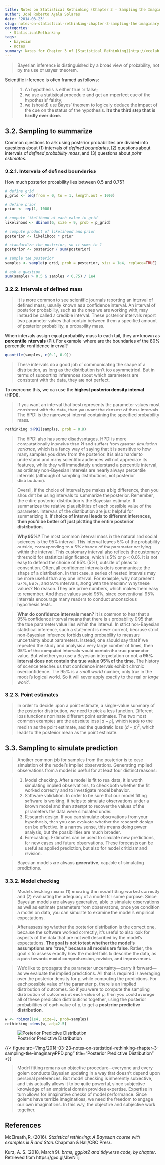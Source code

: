 ```yaml
---
title: Notes on Statistical Rethinking (Chapter 3 - Sampling the Imaginary)
author: José Roberto Ayala Solares
date: '2018-03-23'
slug: notes-on-statistical-rethinking-chapter-3-sampling-the-imaginary
categories:
  - StatisticalRethinking
tags:
  - bayesian
  - notes
summary: Notes for Chapter 3 of [Statistical Rethinking](http://xcelab.net/rm/statistical-rethinking/)
---
```


> Bayesian inference is distinguished by a broad view of probability, not by the use of Bayes’ theorem.

Scientific inference is often framed as follows:

> 1. An hypothesis is either true or false; 
2. we use a statistical procedure and get an imperfect cue of the hypothesis’ falsity; 
3. we (should) use Bayes’ theorem to logically deduce the impact of the cue on the status of the hypothesis. 
**It’s the third step that is hardly ever done.**

## 3.2. Sampling to summarize
Common questions to ask using posterior probabilities are divided into questions about (1) intervals of *defined boundaries*, (2) questions about intervals of *defined probability mass*, and (3) questions about *point estimates*.

### 3.2.1. Intervals of defined boundaries
How much posterior probability lies between 0.5 and 0.75?

```r
# define grid
p_grid <- seq(from = 0, to = 1, length.out = 1000)

# define prior
prior <- rep(1, 1000)

# compute likelihood at each value in grid
likelihood <- dbinom(6, size = 9, prob = p_grid)

# compute product of likelihood and prior
posterior <- likelihood * prior

# standardize the posterior, so it sums to 1
posterior <- posterior / sum(posterior)

# sample the posterior
samples <- sample(p_grid, prob = posterior, size = 1e4, replace=TRUE)

# ask a question
sum(samples > 0.5 & samples < 0.75) / 1e4
```

### 3.2.2. Intervals of defined mass
> It is more common to see scientific journals reporting an interval of defined mass, usually known as a confidence interval. An interval of posterior probability, such as the ones we are working with, may instead be called a credible interval. These posterior intervals report two parameter values that contain between them a specified amount of posterior probability, a probability mass.

When intervals assign equal probability mass to each tail, they are known as **percentile intervals** (PI). For example, where are the boundaries of the 80% percentile confidence interval?

```r
quantile(samples, c(0.1, 0.9))
```

> These intervals do a good job of communicating the shape of a distribution, as long as the distribution isn’t too asymmetrical. But in terms of supporting inferences about which parameters are consistent with the data, they are not perfect.

To overcome this, we can use the **highest posterior density interval** (HPDI). 

> If you want an interval that best represents the parameter values most consistent with the data, then you want the densest of these intervals The HPDI is the narrowest interval containing the specified probability mass.

```r
rethinking::HPDI(samples, prob = 0.8)
```

> The HPDI also has some disadvantages. HPDI is more computationally intensive than PI and suffers from greater *simulation variance*, which is a fancy way of saying that it is sensitive to how many samples you draw from the posterior. It is also harder to understand and many scientific audiences will not appreciate its features, while they will immediately understand a percentile interval, as ordinary non-Bayesian intervals are nearly always percentile intervals (although of sampling distributions, not posterior distributions). 

> Overall, if the choice of interval type makes a big difference, then you shouldn’t be using intervals to summarize the posterior. Remember, the entire posterior distribution is the Bayesian estimate. It summarizes the relative plausibilities of each possible value of the parameter. Intervals of the distribution are just helpful for summarizing it. **If choice of interval leads to different inferences, then you’d be better off just plotting the entire posterior distribution.**

> **Why 95%?** The most common interval mass in the natural and social sciences is the 95% interval. This interval leaves 5% of the probability outside, corresponding to a 5% chance of the parameter not lying within the interval. This customary interval also reflects the customary threshold for statistical significance, which is 5% or p < 0.05. It is not easy to defend the choice of 95% (5%), outside of pleas to convention. Often, all confidence intervals do is communicate the shape of a distribution. In that case, a series of nested intervals may be more useful than any one interval. For example, why not present 67%, 89%, and 97% intervals, along with the median? Why these values? No reason. They are prime numbers, which makes them easy to remember. And these values avoid 95%, since conventional 95% intervals encourage many readers to conduct unconscious hypothesis tests.

> **What do confidence intervals mean?**  It is common to hear that a 95% confidence interval means that there is a probability 0.95 that the true parameter value lies within the interval. In strict non-Bayesian statistical inference, such a statement is never correct, because strict non-Bayesian inference forbids using probability to measure uncertainty about parameters. Instead, one should say that if we repeated the study and analysis a very large number of times, then 95% of the computed intervals would contain the true parameter value. But whether you use a Bayesian interpretation or not, **a 95% interval does not contain the true value 95% of the time.** The history of science teaches us that confidence intervals exhibit chronic
overconfidence. The 95% is a *small world* number, only true in the model’s logical world. So it will never apply exactly to the real or *large world*.

### 3.2.3. Point estimates
> In order to decide upon a point estimate, a single-value summary of the posterior distribution, we need to pick a loss function. Different loss functions nominate different point estimates. The two most common examples are the absolute loss $|d - p|$, which leads to the median as the point estimate, and the quadratic loss $(d - p)^2$, which leads to the posterior mean as the point estimate.

## 3.3. Sampling to simulate prediction
> Another common job for samples from the posterior is to ease simulation of the model’s implied observations. Generating implied observations from a model is useful for at least four distinct reasons:

> 1. Model checking. After a model is fit to real data, it is worth simulating implied observations, to check both whether the fit worked correctly and to investigate model behavior.
2. Software validation. In order to be sure that our model fitting software is working, it helps to simulate observations under a known model and then attempt to recover the values of the parameters the data were simulated under.
3. Research design. If you can simulate observations from your hypothesis, then you can evaluate whether the research design can be effective. In a narrow sense, this means doing power analysis, but the possibilities are much broader.
4. Forecasting. Estimates can be used to simulate new predictions, for new cases and future observations. These forecasts can be useful as applied prediction, but also for model criticism and revision.

> Bayesian models are always **generative**, capable of simulating predictions.

### 3.3.2. Model checking
> Model checking means (1) ensuring the model fitting worked correctly and (2) evaluating the adequacy of a model for some purpose. Since Bayesian models are always generative, able to simulate observations as well as estimate parameters from observations, once you condition a model on data, you can simulate to examine the model’s empirical expectations.

> After assessing whether the posterior distribution is the correct one, because the software worked correctly, it’s useful to also look for aspects of the data that are not well described by the model’s expectations. **The goal is not to test whether the model’s assumptions are “true,” because all models are false**. Rather, the goal is to assess exactly how the model fails to describe the data, as a path towards model comprehension, revision, and improvement.

> We’d like to propagate the parameter uncertainty—carry it forward—as we evaluate the implied predictions. All that is required is averaging over the posterior density for p, while computing the predictions. For each possible value of the parameter p, there is an implied distribution of outcomes. So if you were to compute the sampling distribution of outcomes at each value of p, then you could average all of these prediction distributions together, using the posterior probabilities of each value of p, to get a **posterior predictive distribution**.

```r
w <- rbinom(1e4, size=9, prob=samples)
rethinking::dens(w, adj=2.5)
```

![Posterior Predictive Distribution](/img/2018-03-23-notes-on-statistical-rethinking-chapter-3-sampling-the-imaginary/PPD.png)

{{< figure src="/img/2018-03-23-notes-on-statistical-rethinking-chapter-3-sampling-the-imaginary/PPD.png" title="Posterior Predictive Distribution" >}}

> Model fitting remains an objective procedure—everyone and every golem conducts Bayesian updating in a way that doesn’t depend upon personal preferences. But model checking is inherently subjective, and this actually allows it to be quite powerful, since subjective knowledge of an empirical domain provides expertise. Expertise in turn allows for imaginative checks of model performance. Since golems have terrible imaginations, we need the freedom to engage our own imaginations. In this way, the objective and subjective work together.

## References
McElreath, R. (2016). *Statistical rethinking: A Bayesian course with examples in R and Stan.* Chapman & Hall/CRC Press.

Kurz, A. S. (2018, March 9). *brms, ggplot2 and tidyverse code, by chapter*. Retrieved from https://goo.gl/JbvNTj
